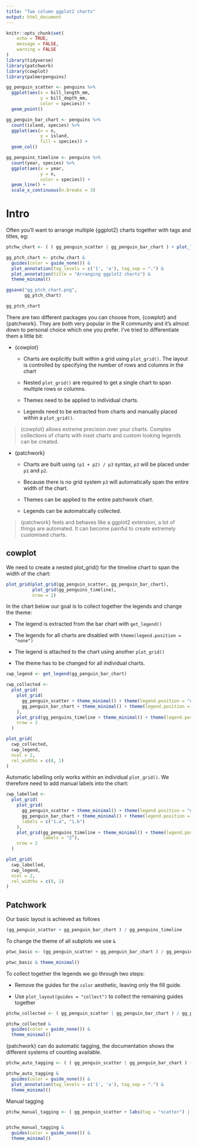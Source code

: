 ```yaml
---
title: "Two column ggplot2 charts"
output: html_document
---
```


```r
knitr::opts_chunk$set(
	echo = TRUE,
	message = FALSE,
	warning = FALSE
)
library(tidyverse)
library(patchwork)
library(cowplot)
library(palmerpenguins)
```

```r
gg_penguin_scatter <- penguins %>% 
  ggplot(aes(x = bill_length_mm,
             y = bill_depth_mm,
             color = species)) +
  geom_point()

gg_penguin_bar_chart <- penguins %>% 
  count(island, species) %>% 
  ggplot(aes(x = n,
             y = island,
             fill = species)) +
  geom_col()

gg_penguins_timeline <- penguins %>% 
  count(year, species) %>% 
  ggplot(aes(x = year,
             y = n,
             color = species)) +
  geom_line() +
  scale_x_continuous(n.breaks = 3)
```


# Intro

Often you'll want to arrange multiple {ggplot2} charts together with tags and titles, eg:

```r
ptchw_chart <- ( ( gg_penguin_scatter | gg_penguin_bar_chart ) + plot_layout(tag_level = 'new') ) / gg_penguins_timeline + plot_layout(guides = 'collect') 

gg_ptch_chart <- ptchw_chart &
  guides(color = guide_none()) &
  plot_annotation(tag_levels = c('1', 'a'), tag_sep = ".") &
  plot_annotation(title = "Arranging ggplot2 charts") &
  theme_minimal()

ggsave("gg_ptch_chart.png",
       gg_ptch_chart)

gg_ptch_chart
```

There are two different packages you can choose from, {cowplot} and {patchwork}. They are both very popular in the R community and it's almost down to personal choice which one you prefer. I've tried to differentiate them a little bit:

- {cowplot}

  - Charts are explicitly built within a grid using `plot_grid()`. The layout is controlled by specifying the number of rows and columns in the chart
  
  - Nested `plot_grid()` are required to get a single chart to span multiple rows or columns.
  
  - Themes need to be applied to individual charts.
  
  - Legends need to be extracted from charts and manually placed within a `plot_grid()`.
  
> {cowplot} allows extreme precision over your charts. Complex collections of charts with inset charts and custom looking legends can be created.
  
  
- {patchwork}

  - Charts are built using `(p1 + p2) / p3` syntax, `p3` will be placed under `p1` and `p2`.
  
  - Because there is no grid system `p3` will automatically span the entire width of the chart.
  
  - Themes can be applied to the entire patchwork chart.
  
  - Legends can be automatically collected.
  
> {patchwork} feels and behaves like a ggplot2 extension, a lot of things are automated. It can become painful to create extremely customised charts.

## cowplot

We need to create a nested plot_grid() for the timeline chart to span the width of the chart:


```r
plot_grid(plot_grid(gg_penguin_scatter, gg_penguin_bar_chart),
          plot_grid(gg_penguins_timeline),
          nrow = 2)
```

In the chart below our goal is to collect together the legends and change the theme:

- The legend is extracted from the bar chart with `get_legend()`

- The legends for all charts are disabled with `theme(legend.position = "none")`

- The legend is attached to the chart using another `plot_grid()`

- The theme has to be changed for all individual charts.

```r
cwp_legend <- get_legend(gg_penguin_bar_chart)

cwp_collected <-
  plot_grid(
    plot_grid(
      gg_penguin_scatter + theme_minimal() + theme(legend.position = "none"),
      gg_penguin_bar_chart + theme_minimal() + theme(legend.position = "none")
    ),
    plot_grid(gg_penguins_timeline + theme_minimal() + theme(legend.position = "none")),
    nrow = 2
  )

plot_grid(
  cwp_collected,
  cwp_legend,
  ncol = 2,
  rel_widths = c(8, 1)
)
```

Automatic labelling only works within an individual `plot_grid()`. We therefore need to add manual labels into the chart:

```r
cwp_labelled <-
  plot_grid(
    plot_grid(
      gg_penguin_scatter + theme_minimal() + theme(legend.position = "none"),
      gg_penguin_bar_chart + theme_minimal() + theme(legend.position = "none"),
      labels = c("1.a", "1.b")
    ),
    plot_grid(gg_penguins_timeline + theme_minimal() + theme(legend.position = "none"),
              labels = "2"),
    nrow = 2
  )

plot_grid(
  cwp_labelled,
  cwp_legend,
  ncol = 2,
  rel_widths = c(8, 1)
)
```


## Patchwork

Our basic layout is achieved as follows

```r
(gg_penguin_scatter + gg_penguin_bar_chart ) / gg_penguins_timeline
```

To change the theme of all subplots we use `&`

```r
ptwc_basic <- (gg_penguin_scatter + gg_penguin_bar_chart ) / gg_penguins_timeline

ptwc_basic & theme_minimal()
```

To collect together the legends we go through two steps:

- Remove the guides for the `color` aesthetic, leaving only the fill guide.

- Use `plot_layout(guides = "collect")` to collect the remaining guides together

```r
ptchw_collected <- ( gg_penguin_scatter | gg_penguin_bar_chart ) / gg_penguins_timeline + plot_layout(guides = "collect")

ptchw_collected &
  guides(color = guide_none()) &
  theme_minimal()
```

{patchwork} can do automatic tagging, the documentation shows the different systems of counting available.

```r
ptchw_auto_tagging <- ( ( gg_penguin_scatter | gg_penguin_bar_chart ) + plot_layout(tag_level = 'new') ) / gg_penguins_timeline + plot_layout(guides = "collect")

ptchw_auto_tagging &
  guides(color = guide_none()) &
  plot_annotation(tag_levels = c('1', 'a'), tag_sep = ".") &
  theme_minimal()
```

Manual tagging

```r
ptchw_manual_tagging <- ( gg_penguin_scatter + labs(tag = "scatter") | gg_penguin_bar_chart + labs(tag = "bar") ) / gg_penguins_timeline + labs(tag = "line") + plot_layout(guides = "collect")


ptchw_manual_tagging &
  guides(color = guide_none()) &
  theme_minimal()
```


